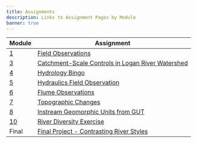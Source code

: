 ---
title: Assignments
description: Links to Assignment Pages by Module
banner: true
---

| Module                                           | Assignment                                                        | 
| ------------------------------------------------ | ------------------------------------------------------------ | 
| [1](../Course_Topics/module-01)  | [Field Observations](./module-01_fieldobs) |
| [3](../Course_Topics/module-03)  | [Catchment-Scale Controls in Logan River Watershed](./module-03_assignment) | 
| [4](../Course_Topics/module-04)  | [Hydrology Bingo](./module-04_bingo) | 
| [5](../Course_Topics/module-05)  | [Hydraulics Field Observation](./module-05_hydraulics)     
| [6](../Course_Topics/module-06)  | [Flume Observations](./module-06_flume) 
| [7](../Course_Topics/module-07)  | [Topographic Changes](./module-07_GCD) 
| [8](../Course_Topics/module-08)  | [Instream Geomorphic Units from GUT](./module-08_GUT) 
| [10](../Course_Topics/module-10) | [River Diversity Exercise](./module-10_exercise) 
| Final | [Final Project - Contrasting River Styles](./finalproject) | 
